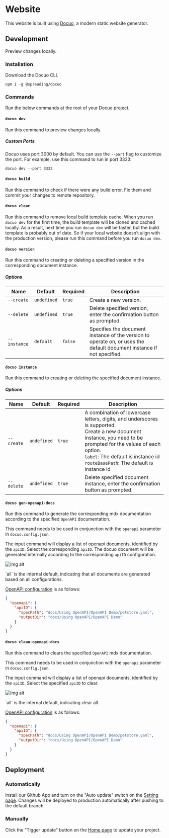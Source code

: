 # Website

This website is built using [Docuo](https://app.spreading.ai/home), a modern static website generator.

## Development

Preview changes locally.

### Installation

Download the Docuo CLI.

```
npm i -g @spreading/docuo
```

### Commands

Run the below commands at the root of your Docuo project.

#### `docuo dev`

Run this command to preview changes locally.

##### Custom Ports

Docuo uses port 3000 by default. You can use the `--port` flag to customize the port. For example, use this command to run in port 3333:

```
docuo dev --port 3333
```

#### `docuo build`

Run this command to check if there were any build error. Fix them and commit your changes to remote repository.

#### `docuo clear`

Run this command to remove local build template cache.
When you run `docuo dev` for the first time, the build template will be cloned and cached locally.
As a result, next time you run `docuo dev` will be faster, but the build template is probably out of date.
So if your local website doesn’t align with the production version, please run this command before you run `docuo dev`.

#### `docuo version`

Run this command to creating or deleting a specified version in the corresponding document instance.

##### Options

| Name         | Default     | Required | Description                                                  |
| ------------ | ----------- | -------- | ------------------------------------------------------------ |
| `--create`   | `undefined` | `true`   | Create a new version.                                        |
| `--delete`   | `undefined` | `true`   | Delete specified version, enter the confirmation button as prompted. |
| `--instance` | `default`   | `false`  | Specifies the document instance of the version to operate on, or uses the default document instance if not specified. |

#### `docuo instance`

Run this command to creating or deleting the specified document instance.

##### Options

| Name       | Default     | Required | Description                                                  |
| ---------- | ----------- | -------- | ------------------------------------------------------------ |
| `--create` | `undefined` | `true`   | A combination of lowercase letters, digits, and underscores is supported.<br />Create a new document instance, you need to be prompted for the values of each option.<br />`label`: The default is instance id<br />`routeBasePath`: The default is instance id<br /> |
| `--delete` | `undefined` | `true`   | Delete specified document instance, enter the confirmation button as prompted. |

#### `docuo gen-openapi-docs`

Run this command to generate the corresponding mdx documentation according to the specified `OpenAPI` documentation.

This command needs to be used in conjunction with the `openapi` parameter in `docuo.config.json`.

The input command will display a list of openapi documents, identified by the `apiID`. Select the corresponding `apiID`. The docuo document will be generated internally according to the corresponding `apiID` configuration.

![img alt](../docs_image/openapi_command.jpeg)

<Note>
`all` is the internal default, indicating that all documents are generated based on all configurations.
</Note>

[OpenAPI configuration](../Using%20OpenAPI/OpenAPI%20Setup.mdx) is as follows:

<CodeGroup>
 
```json docuo.config.json
{
  "openapi": {
    "apiID": {
      "specPath": "docs/Using OpenAPI/OpenAPI Demo/petstore.yaml",
      "outputDir": "docs/Using OpenAPI/OpenAPI Demo"
    }
  }
}
```

</CodeGroup>

#### `docuo clean-openapi-docs`

Run this command to clears the specified `OpenAPI` mdx documentation.

This command needs to be used in conjunction with the `openapi` parameter in `docuo.config.json`.

The input command will display a list of openapi documents, identified by the `apiID`. Select the specified `apiID` to clear.

![img alt](../docs_image/openapi_command.jpeg)

<Note>
`all` is the internal default, indicating clear all.
</Note>

[OpenAPI configuration](../Using%20OpenAPI/OpenAPI%20Setup.mdx) is as follows:

<CodeGroup>
 
```json docuo.config.json
{
  "openapi": {
    "apiID": {
      "specPath": "docs/Using OpenAPI/OpenAPI Demo/petstore.yaml",
      "outputDir": "docs/Using OpenAPI/OpenAPI Demo"
    }
  }
}
```

</CodeGroup>

## Deployment

### Automatically

Install our Github App and turn on the "Auto update" switch on the [Setting page](https://app.spreading.ai/workspace/setting/). Changes will be deployed to production automatically after pushing to the default branch.

### Manually

Click the "Tigger update" button on the [Home page](https://app.spreading.ai/home) to update your project.